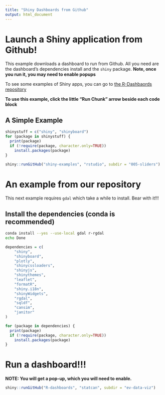 ```yaml
---
title: "Shiny Dashboards from Github"
output: html_document
---
```


# Launch a Shiny application from Github!

This example downloads a dashboard to run from Github. All you need are the dashboard's dependencies install and the `shiny` package. **Note, once you run it, you may need to enable popups**


To see some examples of Shiny apps, you can go to [the R-Dashbaords repository](https://github.com/StatCan/R-dashboards)

**To use this example, click the little "Run Chunk" arrow beside each code block**


## A Simple Example

```r
shinystuff = c("shiny", "shinyboard")
for (package in shinystuff) {
  print(package)
  if (!require(package, character.only=TRUE))
    install.packages(package)
}

shiny::runGitHub("shiny-examples", "rstudio", subdir = "005-sliders")

```

# An example from our repository

This next example requires `gdal` which take a while to install. Bear with it!!!

## Install the dependencies (conda is recommended)

```sh
conda install --yes --use-local gdal r-rgdal
echo Done
```

```r
dependencies = c(
    "shiny",
    "shinyboard",
    "plotly",
    "shinycssloaders",
    "shinyjs",
    "shinythemes",
    "leaflet",
    "formatR",
    "shiny.i18n",
    "shinyWidgets",
    "rgdal",
    "sqldf",
    "cansim",
    "janitor"
)

for (package in dependencies) {
  print(package)
  if (!require(package, character.only=TRUE))
    install.packages(package)
}
```

# Run a dashboard!!!

**NOTE: You will get a pop-up, which you will need to enable.**

```r
shiny::runGitHub("R-dashboards", "statcan", subdir = "ev-data-viz")
```
